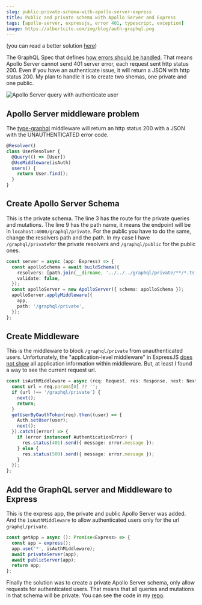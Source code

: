 ```yaml
---
slug: public-private-schema-with-apollo-server-express
title: Public and private schema with Apollo Server and Express
tags: [apollo-server, expressjs, error 401, typescript, exception]
image: https://albertcito.com/img/blog/auth-graphql.png
---
```


(you can read a better solution [here](/blog/private-queries-with-apollo-server-express))

The GraphQL Spec that defines [how errors should be handled](http://spec.graphql.org/draft/#sec-Errors). That means Apollo Server cannot send 401 server error, each request sent http status 200. Even if you have an authenticate issue, it  will return a JSON with http status 200. My plan to handle it is to create two shemas, one private and one public.

<Image
  src="/img/blog/auth-graphql.png"
  alt="Apollo Server query with authenticate user"
  title="Apollo Server query with authenticate user"
/>

<!--truncate-->

## Apollo Server middleware problem

The [type-graphql](https://typegraphql.com/docs/middlewares.html#attaching-middleware) middleware will return an http status 200 with a JSON with the UNAUTHENTICATED error code.

```typescript {4}
@Resolver()
class UserResolver {
  @Query(() => [User])
  @UseMiddleware(isAuth)
  users() {
    return User.find();
  }
}
```

## Create Apollo Server Schema

This is the private schema. The line 3 has the route for the private queries and mutations. The line 9 has the path name, it means the endpoint will be in `locahost:4000/graphql/private`. For the public you have to do the same, change the resolvers path and the path. In my case I have `/graphql/private`for the private resolvers and `/graphql/public` for the public ones.

```typescript {3,9}
const server = async (app: Express) => {
  const apolloSchema = await buildSchema({
    resolvers: [path.join(__dirname, '../../../graphql/private/**/*.ts')],
    validate: false,
  });
  const apolloServer = new ApolloServer({ schema: apolloSchema });
  apolloServer.applyMiddleware({
    app,
    path: '/graphql/private',
  });
};
```

## Create Middleware

This is the middleware to block `/graphql/private` from unauthenticated users. Unfortunately, the "application-level middleware" in ExpressJS [does not show](https://github.com/expressjs/express/blob/master/lib/router/layer.js#L111) all application information within middleware. But, at least I found a way to see the current request url.

```typescript
const isAuthMiddleware = async (req: Request, res: Response, next: NextFunction) => {
  const url = req.params[0] ?? '';
  if (url !== '/graphql/private') {
    next();
    return;
  }
  getUserByOauthToken(req).then((user) => {
    Auth.setUser(user);
    next();
  }).catch((error) => {
    if (error instanceof AuthenticationError) {
      res.status(401).send({ message: error.message });
    } else {
      res.status(500).send({ message: error.message });
    }
  });
};
```

## Add the GraphQL server and Middleware to Express

This is the express app, the private and public Apollo Server was added. And the `isAuthMiddleware` to allow authenticated users only for the url `graphql/private`.

```typescript
const getApp = async (): Promise<Express> => {
  const app = express();
  app.use('*', isAuthMiddleware);
  await privateServer(app);
  await publicServer(app);
  return app;
};
```

Finally the solution was to create a private Apollo Server schema, only allow requests for authenticated users. That means that all queries and mutations in that schema will be private. You can see the code in my [repo](https://github.com/albertcito/nodejs-web-typescript).